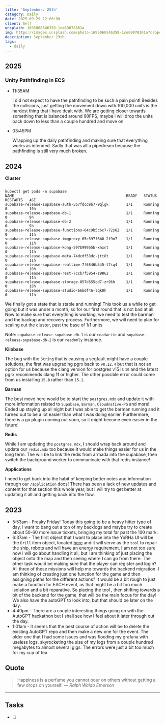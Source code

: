 ```yaml
---
title: 'September: 29th'
category: Daily
date: 2025-09-29 12:00:00
client: Self
unsplash: 1695068546359-1ce69078361a
img: https://images.unsplash.com/photo-1695068546359-1ce69078361a?crop=entropy&cs=srgb&fm=jpg&ixid=MnwzNjM5Nzd8MHwxfHJhbmRvbXx8fHx8fHx8fDE2ODE3NDg2ODY&ixlib=rb-4.0.3&q=85
description: September 29th. 
tags:
  - daily
---
```



## 2025

### Unity Pathfinding in ECS

-   11:35AM

    I did not expect to have the pathfinding to be such a pain point!
    Besides the collisions, just getting the movement down with 100,000 units is the hardest thing that I have dealt with.
    We are getting closer towards something that is balanced around 60FPS, maybe I will drop the units back down to less than a couple hundred and move on.

-   03:45PM

    Wrapping up the daily pathfinding and making sure that everything works as intended.
    Sadly that was all a pipedream because the pathfinding is still very much broken.

## 2024

**Cluster**

```

kubectl get pods -n supabase
NAME                                                   READY   STATUS    RESTARTS   AGE
supabase-release-supabase-auth-5b7fdcd9b7-9qlgk        1/1     Running   0          10h
supabase-release-supabase-db-1                         1/1     Running   0          9h
supabase-release-supabase-db-2                         1/1     Running   0          9h
supabase-release-supabase-functions-64c9b5c6c7-72s62   1/1     Running   0          11h
supabase-release-supabase-imgproxy-65c697f6b8-2f9m7    1/1     Running   0          11h
supabase-release-supabase-kong-597b99965b-xhxnt        1/1     Running   0          11h
supabase-release-supabase-meta-74dcdf58dc-jtt8t        1/1     Running   0          11h
supabase-release-supabase-realtime-7f6846b545-t7sq4    1/1     Running   0          10h
supabase-release-supabase-rest-7ccb7f5954-z9862        1/1     Running   0          11h
supabase-release-supabase-storage-857d655cd7-zr96b     1/1     Running   0          10h
supabase-release-supabase-studio-b6bdf46-lqk8h         1/1     Running   0          11h

```

We finally got a state that is stable and running!
This took us a while to get going but it was under a month, so for our first round that is not bad at all.
Now to make sure that everything is working, we need to test the barman and the backup and recovery process.
Furthermore, we will need to plan for scaling out the cluster, past the base of 1/1 units.

Note: `supabase-release-supabase-db-1` is our `readwrite` and `supabase-release-supabase-db-2` is our `readonly` instance.


**Kilobase**

The bug with the `String` that is causing a segfault might have a couple solutions, the first was upgrading pgrx back to `v0.12.4` but that is not an option for us because the clang version for postgres v15 is `10` and the latest pgrx recommends clang 11 or higher.
The other possible error could come from us installing `15.8` rather than `15.1`.

**Barman**

The best move here would be to start the `postgres.mdx` and update it with more information related to `Supabase`, `Barman`, `Cloudnative-PG` and more!
Ended up staying up all night but I was able to get the barman running and it turned out to be a lot easier than what I was doing earlier.
Furthermore, there is a go plugin coming out soon, so it might become even easier in the future!

**Redis**

While I am updating the `postgres.mdx`, I should wrap back around and update our `redis.mdx` too because it would make things easier for us in the long term.
The will be to link the redis from armada into the supabase, then switch the background worker to communicate with that redis instance!


**Applications**

I need to get back into the habit of keeping better notes and information through our `/application` docs!
There has been a lack of new updates and content for that section this whole year, but I will try to get better at updating it all and getting back into the flow.

## 2023
- 5:53am - Freaky Friday! Today this going to be a heavy hitter type of day, I want to bang out a ton of my backlogs and maybe try to create about 50-60 more issue tickets, bringing my total far past the 100 mark. 
- 6:37am - The first object that I want to place into the YoRHa UI will be the `Drill` item object, located [here](https://i.imgur.com/ddKIcQu.png) and it will serve as the `tool` to repair the ship, robots and will have an energy requirement. I am not too sure how I will go about handling it all, but I am thinking of just placing the object onto the map and then seeing where I can go from there. The other task would be making sure that the player can register and login? All three of these missions will help me towards the backend migration. I am thinking of creating just one function for the game and then assigning paths for the different actions? It would be a bit rough to just make a function for EACH event, as that might be a bit too much isolation and a bit reparative. So placing the tool , then shifting towards a bit of the backend for the game, that will be the main focus for the day! We also have the autoGPT to look into, but that should be later on the day.
- 4:40pm - There are a couple interesting things going on with the AutoGPT hackathon but I shall see how I feel about it later through out the day.
- 1:01am - It seems that the best course of action will be to delete the existing AutoGPT repo and then make a new one for the event. The older one that I had some issues and was flooding my grafana with useless logs, skyrocketing the size of my logs from a couple hundred megabytes to almost several gigs. The errors were just a bit too much for my cup of tea.

## Quote

> Happiness is a perfume you cannot pour on others without getting a few drops on yourself.
> — <cite>Ralph Waldo Emerson</cite>

---

## Tasks

- [ ]